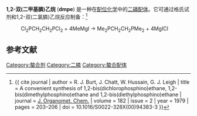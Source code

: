 {{chembox
| Watchedfields = changed
| verifiedrevid = 399180057
|   Name = 1,2-双(二甲基膦)乙烷
|  OtherNames = DMPE<br>ethylenebis(dimethylphosphine)<br>1,2-Bis(dimethylphosphino)ethane
|   ImageFile = dmpe-2D-skeletal-B.png
<!-- | ImageSize = 200px -->
|   ImageName = 
|   ImageFile1 = Dmpe-from-xtal-1997-3D-balls.png
<!-- | ImageSize1 = 200px  -->
|   ImageName1 =
|   IUPACName = Ethane-1,2-diylbis(dimethylphosphane) 
| Section1 = {{Chembox Identifiers
| CASNo = 23936-60-9
| CASNo_Ref = {{cascite|changed|??}}
|  InChI  =  1/C6H16P2/c1-7(2)5-6-8(3)4/h5-6H2,1-4H3
|  SMILES  =  P(C)(C)CCP(C)C
|  InChIKey  =  ZKWQSBFSGZJNFP-UHFFFAOYAN
|  PubChem  =  141059
|  StdInChI_Ref  = {{stdinchicite|correct|chemspider}}|  StdInChI  =  1S/C6H16P2/c1-7(2)5-6-8(3)4/h5-6H2,1-4H3
|  StdInChIKey_Ref  = {{stdinchicite|correct|chemspider}}|  StdInChIKey  =  ZKWQSBFSGZJNFP-UHFFFAOYSA-N
| ChemSpiderID_Ref = {{chemspidercite|correct|chemspider}}
| ChemSpiderID = 124423
}}
| Section2 = {{Chembox Properties
|   Formula = C<sub>6</sub>H<sub>16</sub>P<sub>2</sub>
|   MolarMass = 150.14 g mol<sup>−1</sup>
|   BoilingPt = 180 °C
|   Density = 0.9 g/mL at 25 °C
  }}
}}

'''1,2-双(二甲基膦)乙烷''' ('''dmpe''') 是一种在[[配位化学|配位化学]]中的[[二磷|二磷]][[配体|配体]]。它可通过格氏试剂和1,2-双(二氯膦)乙烷反应制备：<ref>{{ cite journal | author = R. J. Burt, J. Chatt, W. Hussain, G. J. Leigh | title = A convenient synthesis of 1,2-bis(dichlorophosphino)ethane, 1,2-bis(dimethylphosphino)ethane and 1,2-bis(diethylphosphino)ethane | journal = [[Journal_of_Organometallic_Chemistry|J. Organomet. Chem.]] | volume = 182 | issue = 2 | year = 1979 | pages = 203–206 | doi = 10.1016/S0022-328X(00)94383-3 }}</ref>

:Cl<sub>2</sub>PCH<sub>2</sub>CH<sub>2</sub>PCl<sub>2</sub> + 4MeMgI → Me<sub>2</sub>PCH<sub>2</sub>CH<sub>2</sub>PMe<sub>2</sub> + 4MgICl

==参考文献==
<references/>

{{DEFAULTSORT:双(二甲基膦)乙烷}}
[[Category:螯合剂|Category:螯合剂]]
[[Category:二膦|Category:二膦]]
[[Category:螯合配体|Category:螯合配体]]